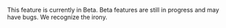 <Note>

This feature is currently in Beta. Beta features are still in progress and may have bugs. We recognize the irony.

</Note>
